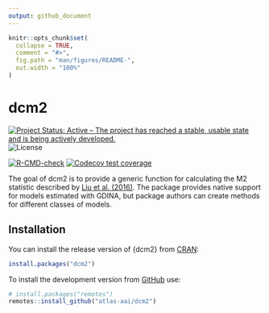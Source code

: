 ```yaml
---
output: github_document
---
```


<!-- README.md is generated from README.Rmd. Please edit that file -->

```r
knitr::opts_chunk$set(
  collapse = TRUE,
  comment = "#>",
  fig.path = "man/figures/README-",
  out.width = "100%"
)
```

# dcm2

<!-- badges: start -->
[![Project Status: Active – The project has reached a stable, usable state and is being actively developed.](https://www.repostatus.org/badges/latest/active.svg)](https://www.repostatus.org/#active)
![License](https://img.shields.io/badge/License-MIT-blue.svg)

[![R-CMD-check](https://github.com/atlas-aai/dcm2/actions/workflows/R-CMD-check.yaml/badge.svg)](https://github.com/atlas-aai/dcm2/actions/workflows/R-CMD-check.yaml)
[![Codecov test coverage](https://codecov.io/gh/atlas-aai/dcm2/branch/main/graph/badge.svg)](https://app.codecov.io/gh/atlas-aai/dcm2?branch=main)
<!-- badges: end -->

The goal of dcm2 is to provide a generic function for calculating the M2 statistic described by [Liu et al. (2016)](https://doi.org/10.3102/1076998615621293).
The package provides native support for models estimated with GDINA, but package authors can create methods for different classes of models.

## Installation

You can install the release version of {dcm2} from [CRAN](https://cran.r-project.org/):

```r
install.packages("dcm2")
```

To install the development version from [GitHub](https://github.com/) use:

``` r
# install.packages("remotes")
remotes::install_github("atlas-aai/dcm2")
```
